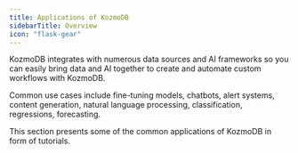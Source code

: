 ```yaml
---
title: Applications of KozmoDB
sidebarTitle: Overview
icon: "flask-gear"
---
```


KozmoDB integrates with numerous data sources and AI frameworks so you can easily bring data and AI together to create and automate custom workflows with KozmoDB.

Common use cases include fine-tuning models, chatbots, alert systems, content generation, natural language processing, classification, regressions, forecasting.

<Tip>
This section presents some of the common applications of KozmoDB in form of tutorials.
</Tip>

<CardGroup cols={4}>
    <Card title="Automated Fine-Tuning" icon="rotate" href="/use-cases/automated_finetuning"></Card>
    <Card title="AI Agents" icon="robot" href="/use-cases/ai_agents"></Card>
    <Card title="AI-Powered Data Retrieval" icon="right-from-bracket" href="/use-cases/ai-powered_data_retrieval"></Card>
    <Card title="Data Enrichment" icon="database" href="/use-cases/data_enrichment"></Card>
    <Card title="Predictive Analytics" icon="chart-simple" href="/use-cases/predictive_analytics"></Card>
    <Card title="In-Database Machine Learning" icon="gears" href="/use-cases/in-database_ml"></Card>
    <Card title="AI Workflow Automation" icon="microchip-ai" href="/use-cases/ai_workflow_automation"></Card>
</CardGroup>
